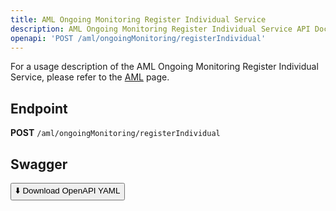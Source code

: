 ```yaml
---
title: AML Ongoing Monitoring Register Individual Service
description: AML Ongoing Monitoring Register Individual Service API Documentation
openapi: 'POST /aml/ongoingMonitoring/registerIndividual'
---
```


For a usage description of the AML Ongoing Monitoring Register Individual Service, please refer to the [AML](/essentials/aml) page.

## Endpoint

**POST** `/aml/ongoingMonitoring/registerIndividual`

## Swagger
<a href="../doku/swagger/AML/AML.postman_collection.json" download="AML.postman_collection.json">
  <button>⬇️ Download OpenAPI YAML</button>
</a>